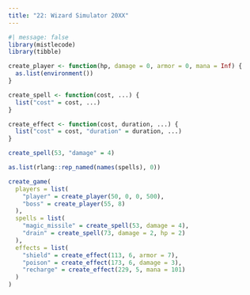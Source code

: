 ```yaml
---
title: "22: Wizard Simulator 20XX"
---
```


```r
#| message: false
library(mistlecode)
library(tibble)
```

```r
create_player <- function(hp, damage = 0, armor = 0, mana = Inf) {
  as.list(environment())
}

create_spell <- function(cost, ...) {
  list("cost" = cost, ...)
}

create_effect <- function(cost, duration, ...) {
  list("cost" = cost, "duration" = duration, ...)
}

create_spell(53, "damage" = 4)

as.list(rlang::rep_named(names(spells), 0))

create_game(
  players = list(
    "player" = create_player(50, 0, 0, 500),
    "boss" = create_player(55, 8)
  ),
  spells = list(
    "magic_missile" = create_spell(53, damage = 4),
    "drain" = create_spell(73, damage = 2, hp = 2)
  ),
  effects = list(
    "shield" = create_effect(113, 6, armor = 7),
    "poison" = create_effect(173, 6, damage = 3),
    "recharge" = create_effect(229, 5, mana = 101)
  )
)
```

